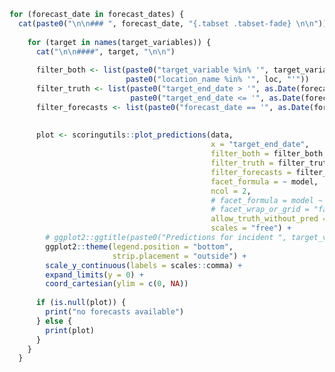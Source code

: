 ```r

for (forecast_date in forecast_dates) {
  cat(paste0("\n\n### ", forecast_date, "{.tabset .tabset-fade} \n\n"))
  
    for (target in names(target_variables)) {
      cat("\n\n####", target, "\n\n")
      
      filter_both <- list(paste0("target_variable %in% '", target_variables[[target]], "'"), 
                          paste0("location_name %in% '", loc, "'"))
      filter_truth <- list(paste0("target_end_date > '", as.Date(forecast_date) - 7 * 10, "'"), 
                           paste0("target_end_date <= '", as.Date(forecast_date) + 7 * 4, "'"))
      filter_forecasts <- list(paste0("forecast_date == '", as.Date(forecast_date), "'"))
      
      
      plot <- scoringutils::plot_predictions(data,
                                             x = "target_end_date",
                                             filter_both = filter_both,
                                             filter_truth = filter_truth,
                                             filter_forecasts = filter_forecasts,
                                             facet_formula = ~ model,
                                             ncol = 2,
                                             # facet_formula = model ~ target_variable + loc,
                                             # facet_wrap_or_grid = "facet",
                                             allow_truth_without_pred = FALSE,
                                             scales = "free") + 
        # ggplot2::ggtitle(paste0("Predictions for incident ", target_variable,  "s")) + 
        ggplot2::theme(legend.position = "bottom", 
                       strip.placement = "outside") + 
        scale_y_continuous(labels = scales::comma) + 
        expand_limits(y = 0) + 
        coord_cartesian(ylim = c(0, NA))
      
      if (is.null(plot)) {
        print("no forecasts available")
      } else {
        print(plot)
      }
    }
  }
```
